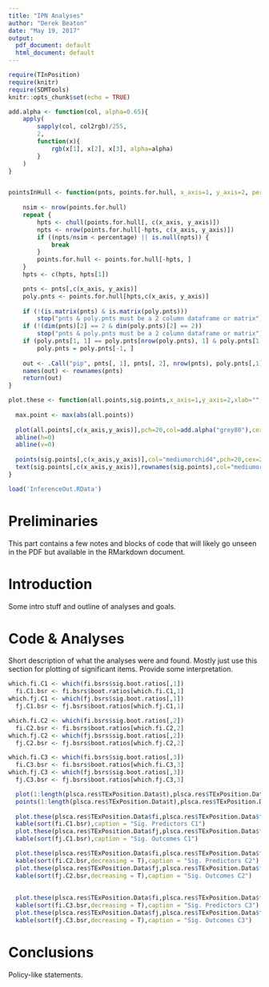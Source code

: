 ```yaml
---
title: "IPN Analyses"
author: "Derek Beaton"
date: "May 19, 2017"
output:
  pdf_document: default
  html_document: default
---
```


```r
require(TInPosition)
require(knitr)
require(SDMTools)
knitr::opts_chunk$set(echo = TRUE)

add.alpha <- function(col, alpha=0.65){
	apply(
		sapply(col, col2rgb)/255, 
		2, 
		function(x){
			rgb(x[1], x[2], x[3], alpha=alpha)
		}
	)  
}


pointsInHull <- function(pnts, points.for.hull, x_axis=1, y_axis=2, percentage=.95){
	
	nsim <- nrow(points.for.hull)
    repeat {
        hpts <- chull(points.for.hull[, c(x_axis, y_axis)])
        npts <- nrow(points.for.hull[-hpts, c(x_axis, y_axis)])
        if ((npts/nsim < percentage) || is.null(npts)) {
            break
        }
        points.for.hull <- points.for.hull[-hpts, ]
    }
    hpts <- c(hpts, hpts[1])

	pnts <- pnts[,c(x_axis, y_axis)]
    poly.pnts <- points.for.hull[hpts,c(x_axis, y_axis)]
	
	if (!(is.matrix(pnts) & is.matrix(poly.pnts))) 
        stop("pnts & poly.pnts must be a 2 column dataframe or matrix")
    if (!(dim(pnts)[2] == 2 & dim(poly.pnts)[2] == 2)) 
        stop("pnts & poly.pnts must be a 2 column dataframe or matrix")
    if (poly.pnts[1, 1] == poly.pnts[nrow(poly.pnts), 1] & poly.pnts[1, 2] == poly.pnts[nrow(poly.pnts), 2]) 
        poly.pnts = poly.pnts[-1, ]
    
    out <- .Call("pip", pnts[, 1], pnts[, 2], nrow(pnts), poly.pnts[,1], poly.pnts[, 2], nrow(poly.pnts), PACKAGE = "SDMTools")
    names(out) <- rownames(pnts)
	return(out)	
}

plot.these <- function(all.points,sig.points,x_axis=1,y_axis=2,xlab="",ylab="",main=""){
  
  max.point <- max(abs(all.points))
  
  plot(all.points[,c(x_axis,y_axis)],pch=20,col=add.alpha("grey80"),cex=.5,asp=NA,axes=F,xlim=c(-max.point,max.point),ylim=c(-max.point,max.point),xlab=xlab,ylab=ylab,main=main)
  abline(h=0)
  abline(v=0)
  
  points(sig.points[,c(x_axis,y_axis)],col="mediumorchid4",pch=20,cex=2)
  text(sig.points[,c(x_axis,y_axis)],rownames(sig.points),col="mediumorchid4",pch=20,pos=3,cex=.7)
}

load('InferenceOut.RData')

```

# Preliminaries 

This part contains a few notes and blocks of code that will likely go unseen in the PDF but available in the RMarkdown document.


# Introduction 
Some intro stuff and outline of analyses and goals.

# Code & Analyses
Short description of what the analyses were and found. Mostly just use this section for plotting of significant items. Provide some interpretation.

```r

which.fi.C1 <- which(fi.bsrs$sig.boot.ratios[,1])
  fi.C1.bsr <- fi.bsrs$boot.ratios[which.fi.C1,1]
which.fj.C1 <- which(fj.bsrs$sig.boot.ratios[,1])
  fj.C1.bsr <- fj.bsrs$boot.ratios[which.fj.C1,1]

which.fi.C2 <- which(fi.bsrs$sig.boot.ratios[,2])
  fi.C2.bsr <- fi.bsrs$boot.ratios[which.fi.C2,2]
which.fj.C2 <- which(fj.bsrs$sig.boot.ratios[,2])
  fj.C2.bsr <- fj.bsrs$boot.ratios[which.fj.C2,2]

which.fi.C3 <- which(fi.bsrs$sig.boot.ratios[,3])
  fi.C3.bsr <- fi.bsrs$boot.ratios[which.fi.C3,3]
which.fj.C3 <- which(fj.bsrs$sig.boot.ratios[,3])
  fj.C3.bsr <- fj.bsrs$boot.ratios[which.fj.C3,3]

```

```r
  plot(1:length(plsca.res$TExPosition.Data$t),plsca.res$TExPosition.Data$t,type="l",xlab="Components",ylab="Explained Variance")
  points(1:length(plsca.res$TExPosition.Data$t),plsca.res$TExPosition.Data$t,pch=20)
  
  plot.these(plsca.res$TExPosition.Data$fi,plsca.res$TExPosition.Data$fi[which.fi.C1,],xlab="Component 1",ylab="Component 2", main="C1 Sig. Pt")
  kable(sort(fi.C1.bsr),caption = "Sig. Predictors C1")
  plot.these(plsca.res$TExPosition.Data$fj,plsca.res$TExPosition.Data$fj[which.fj.C1,],xlab="Component 1",ylab="Component 2", main="C1 Sig. Cg")
  kable(sort(fj.C1.bsr),caption = "Sig. Outcomes C1")

  plot.these(plsca.res$TExPosition.Data$fi,plsca.res$TExPosition.Data$fi[which.fi.C2,],xlab="Component 1",ylab="Component 2", main="C2 Sig. Pt")
  kable(sort(fi.C2.bsr,decreasing = T),caption = "Sig. Predictors C2")
  plot.these(plsca.res$TExPosition.Data$fj,plsca.res$TExPosition.Data$fj[which.fj.C2,],xlab="Component 1",ylab="Component 2", main="C2 Sig. Cg")
  kable(sort(fj.C2.bsr,decreasing = T),caption = "Sig. Outcomes C2")
  
    
  plot.these(plsca.res$TExPosition.Data$fi,plsca.res$TExPosition.Data$fi[which.fi.C3,],xlab="Component 1",ylab="Component 3", main="C3 Sig. Pt",x_axis=1,y_axis=3)
  kable(sort(fi.C3.bsr,decreasing = T),caption = "Sig. Predictors C3")
  plot.these(plsca.res$TExPosition.Data$fj,plsca.res$TExPosition.Data$fj[which.fj.C3,],xlab="Component 1",ylab="Component 3", main="C3 Sig. Cg",x_axis=1,y_axis=3)
  kable(sort(fj.C3.bsr,decreasing = T),caption = "Sig. Outcomes C3")

```


# Conclusions
Policy-like statements.
